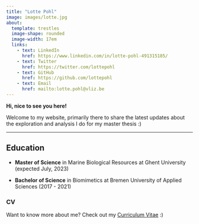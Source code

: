 ---
title: "Lotte Pohl"
image: images/lotte.jpg
about: 
  template: trestles
  image-shape: rounded
  image-width: 17em
  links:
    - text: LinkedIn
      href: https://www.linkedin.com/in/lotte-pohl-491315185/
    - text: Twitter
      href: https://twitter.com/lottepohl
    - text: GitHub
      href: https://github.com/lottepohl
    - text: Email
      href: mailto:lotte.pohl@vliz.be
---

**Hi, nice to see you here!**

Welcome to my website, primarily there to share the latest updates about the exploration and analysis I do for my master thesis :)

------------------------------------------------------------------------

## Education

-   **Master of Science** in Marine Biological Resources at Ghent University (expected July, 2023)

-   **Bachelor of Science** in Biomimetics at Bremen University of Applied Sciences (2017 - 2021)

<!-- ## Practical Experience -->

<!-- ### Scientifc Expeditions -->

<!-- ------------------------------------------------------------------------ -->

### CV

Want to know more about me? Check out my [Curriculum Vitae](files/LottePohl_CV_February2023.pdf) :)
